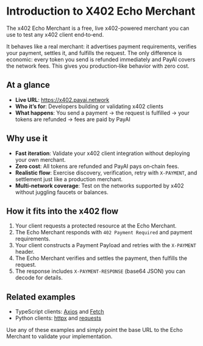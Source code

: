 # Introduction to X402 Echo Merchant

The x402 Echo Merchant is a free, live x402-powered merchant you can use to test any x402 client end‑to‑end.

It behaves like a real merchant: it advertises payment requirements, verifies your payment, settles it, and fulfills the request. The only difference is economic: every token you send is refunded immediately and PayAI covers the network fees. This gives you production‑like behavior with zero cost.

## At a glance

- **Live URL**: https://x402.payai.network
- **Who it’s for**: Developers building or validating x402 clients
- **What happens**: You send a payment → the request is fulfilled → your tokens are refunded → fees are paid by PayAI

## Why use it

- **Fast iteration**: Validate your x402 client integration without deploying your own merchant.
- **Zero cost**: All tokens are refunded and PayAI pays on‑chain fees.
- **Realistic flow**: Exercise discovery, verification, retry with `X-PAYMENT`, and settlement just like a production merchant.
- **Multi‑network coverage**: Test on the networks supported by x402 without juggling faucets or balances.

## How it fits into the x402 flow

1. Your client requests a protected resource at the Echo Merchant.
2. The Echo Merchant responds with `402 Payment Required` and payment requirements.
3. Your client constructs a Payment Payload and retries with the `X-PAYMENT` header.
4. The Echo Merchant verifies and settles the payment, then fulfills the request.
5. The response includes `X-PAYMENT-RESPONSE` (base64 JSON) you can decode for details.

## Related examples

- TypeScript clients: [Axios](https://github.com/payai-network/x402/tree/main/clients/typescript/axios) and [Fetch](https://github.com/payai-network/x402/tree/main/clients/typescript/fetch)
- Python clients: [httpx](https://github.com/payai-network/x402/tree/main/clients/python/httpx) and [requests](https://github.com/payai-network/x402/tree/main/clients/python/requests)

Use any of these examples and simply point the base URL to the Echo Merchant to validate your implementation.
